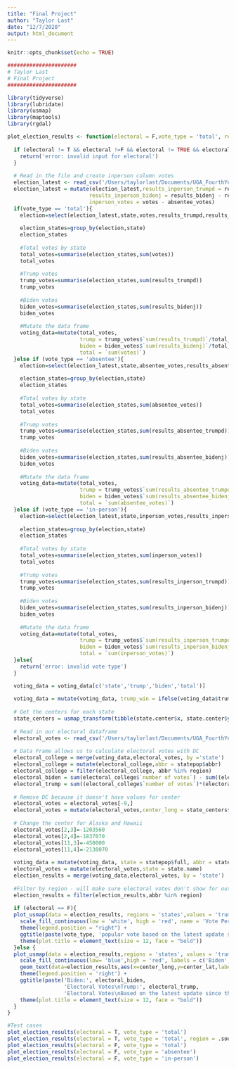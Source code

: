 ```yaml
---
title: "Final Project"
author: "Taylor Last"
date: "12/7/2020"
output: html_document
---
```


```r
knitr::opts_chunk$set(echo = TRUE)
```

```r
######################
# Taylor Last
# Final Project
######################

library(tidyverse)
library(lubridate)
library(usmap)
library(maptools)
library(rgdal)

plot_election_results <- function(electoral = F,vote_type = 'total', region = statepop$abbr){
  
  if (electoral != T && electoral !=F && electoral != TRUE && electoral != FALSE){
    return('error: invalid input for electoral')
  }
  
  # Read in the file and create inperson column votes
  election_latest <- read_csv('/Users/taylorlast/Documents/UGA_FourthYear/STAT_4365/USElection2020-NYT-Results-master/data/latest/presidential.csv', na = c('','NA',"NULL",'PrivacySuppressed'))
  election_latest = mutate(election_latest,results_inperson_trumpd = results_trumpd - results_absentee_trumpd,
                          results_inperson_bidenj = results_bidenj - results_absentee_bidenj,
                          inperson_votes = votes - absentee_votes)
  if(vote_type == 'total'){
    election=select(election_latest,state,votes,results_trumpd,results_bidenj)
    
    election_states=group_by(election,state)
    election_states
    
    #Total votes by state
    total_votes=summarise(election_states,sum(votes))
    total_votes
    
    #Trump votes
    trump_votes=summarise(election_states,sum(results_trumpd))
    trump_votes
    
    #Biden votes
    biden_votes=summarise(election_states,sum(results_bidenj))
    biden_votes
    
    #Mutate the data frame
    voting_data=mutate(total_votes,
                       trump = trump_votes$`sum(results_trumpd)`/total_votes$`sum(votes)`,
                       biden = biden_votes$`sum(results_bidenj)`/total_votes$`sum(votes)`,
                       total = `sum(votes)`)
  }else if (vote_type == 'absentee'){
    election=select(election_latest,state,absentee_votes,results_absentee_trumpd,results_absentee_bidenj)
    
    election_states=group_by(election,state)
    election_states
    
    #Total votes by state
    total_votes=summarise(election_states,sum(absentee_votes))
    total_votes
    
    #Trump votes
    trump_votes=summarise(election_states,sum(results_absentee_trumpd))
    trump_votes
    
    #Biden votes
    biden_votes=summarise(election_states,sum(results_absentee_bidenj))
    biden_votes
    
    #Mutate the data frame
    voting_data=mutate(total_votes,
                       trump = trump_votes$`sum(results_absentee_trumpd)`/total_votes$`sum(absentee_votes)`,
                       biden = biden_votes$`sum(results_absentee_bidenj)`/total_votes$`sum(absentee_votes)`,
                       total = `sum(absentee_votes)`)
  }else if (vote_type == 'in-person'){
    election=select(election_latest,state,inperson_votes,results_inperson_trumpd,results_inperson_bidenj)
    
    election_states=group_by(election,state)
    election_states
    
    #Total votes by state
    total_votes=summarise(election_states,sum(inperson_votes))
    total_votes
    
    #Trump votes
    trump_votes=summarise(election_states,sum(results_inperson_trumpd))
    trump_votes
    
    #Biden votes
    biden_votes=summarise(election_states,sum(results_inperson_bidenj))
    biden_votes
    
    #Mutate the data frame
    voting_data=mutate(total_votes,
                       trump = trump_votes$`sum(results_inperson_trumpd)`/total_votes$`sum(inperson_votes)`,
                       biden = biden_votes$`sum(results_inperson_bidenj)`/total_votes$`sum(inperson_votes)`,
                       total = `sum(inperson_votes)`)
  }else{
    return('error: invalid vote type')
  }

  voting_data = voting_data[c('state','trump','biden','total')]
  
  voting_data = mutate(voting_data, trump_win = ifelse(voting_data$trump > voting_data$biden,1,0))
  
  # Get the centers for each state
  state_centers = usmap_transform(tibble(state.center$x, state.center$y,state.name))
  
  # Read in our electoral dataframe
  electoral_votes <- read_csv('/Users/taylorlast/Documents/UGA_FourthYear/STAT_4365/electoralvotes.csv')
  
  # Data Frame allows us to calculate electoral votes with DC
  electoral_college = merge(voting_data,electoral_votes, by ='state')
  electoral_college = mutate(electoral_college,abbr = statepop$abbr)
  electoral_college = filter(electoral_college, abbr %in% region)
  electoral_biden = sum(electoral_college$`number of votes`) - sum((electoral_college$`number of votes`)*(electoral_college$trump_win))
  electoral_trump = sum((electoral_college$`number of votes`)*(electoral_college$trump_win))
  
  # Remove DC because it doesn't have values for center
  electoral_votes = electoral_votes[-9,]
  electoral_votes = mutate(electoral_votes,center_long = state_centers$state.center.x.1, center_lat = state_centers$state.center.y.1)
  
  # Change the center for Alaska and Hawaii
  electoral_votes[2,3]=-1203560
  electoral_votes[2,4]=-1837070
  electoral_votes[11,3]=-450000
  electoral_votes[11,4]=-2130070
  
  voting_data = mutate(voting_data, state = statepop$full, abbr = statepop$abbr)
  electoral_votes = mutate(electoral_votes,state = state.name)
  election_results = merge(voting_data,electoral_votes, by = 'state')
  
  #Filter by region - will make sure electoral votes don't show for out of region
  election_results = filter(election_results,abbr %in% region)
  
  if (electoral == F){
  plot_usmap(data = election_results, regions = 'states',values = 'trump',include = region) +
    scale_fill_continuous(low = 'white', high = 'red', name = 'Vote Percentage for Trump')+
    theme(legend.position = "right") +
    ggtitle(paste(vote_type, 'popular vote based on the latest update since the election'))+
    theme(plot.title = element_text(size = 12, face = "bold"))
  }else {
  plot_usmap(data = election_results,regions = 'states', values = 'trump_win', include = region) +
    scale_fill_continuous(low= 'blue',high = 'red', labels = c('Biden','Trump'), breaks = c(0,1), name = 'Candidate',guide = 'legend') +
    geom_text(data=election_results,aes(x=center_long,y=center_lat,label = `number of votes`)) +
    theme(legend.position = 'right') +
    ggtitle(paste('Biden:', electoral_biden,
                  'Electoral Votes\nTrump:', electoral_trump,
                  'Electoral Votes\nBased on the latest update since the election'))+
    theme(plot.title = element_text(size = 12, face = "bold"))
  }
}
```


```r
#Test cases
plot_election_results(electoral = T, vote_type = 'total')
plot_election_results(electoral = T, vote_type = 'total', region = .south_region)
plot_election_results(electoral = F, vote_type = 'total')
plot_election_results(electoral = F, vote_type = 'absentee')
plot_election_results(electoral = F, vote_type = 'in-person')

```

